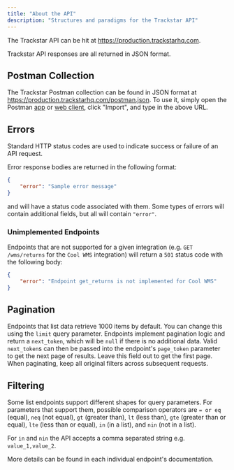 ```yaml
---
title: "About the API"
description: "Structures and paradigms for the Trackstar API"
---
```


The Trackstar API can be hit at https://production.trackstarhq.com.

Trackstar API responses are all returned in JSON format.

## Postman Collection

The Trackstar Postman collection can be found in JSON format at https://production.trackstarhq.com/postman.json.
To use it, simply open the Postman [app](https://www.postman.com/downloads/) or [web client](https://postman.co/home),
click "Import", and type in the above URL.

## Errors

Standard HTTP status codes are used to indicate success or failure of an API request.

Error response bodies are returned in the following format:
```json
{
    "error": "Sample error message"
}
```
and will have a status code associated with them. Some types of errors will contain additional fields, but all will contain `"error"`.

### Unimplemented Endpoints

Endpoints that are not supported for a given integration (e.g. `GET /wms/returns` for the `Cool WMS` integration)
will return a `501` status code with the following body:
```json
{
    "error": "Endpoint get_returns is not implemented for Cool WMS"
}
```


## Pagination

Endpoints that list data retrieve 1000 items by default. You can change this using the `limit` query parameter.
Endpoints implement pagination logic and return a `next_token`, which will be `null` if there is no additional data.
Valid `next_token`s can then be passed into the endpoint's `page_token` parameter to get the next page of results.
Leave this field out to get the first page.
<Warning>When paginating, keep all original filters across subsequent requests.</Warning>

## Filtering

Some list endpoints support different shapes for query parameters.
For parameters that support them, possible comparison operators are `= or eq` (equal),
`neq` (not equal), `gt` (greater than), `lt` (less than), `gte` (greater than or equal),
`lte` (less than or equal), `in` (in a list), and `nin` (not in a list).

For `in` and `nin` the API accepts a comma separated string e.g. `value_1,value_2`.

More details can be found in each individual endpoint's documentation.
